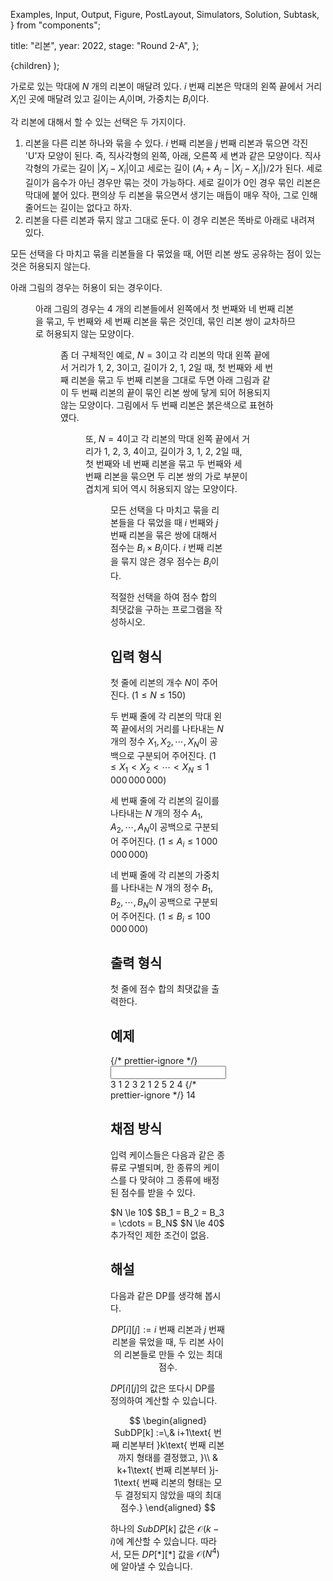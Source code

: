   Examples,
  Input,
  Output,
  Figure,
  PostLayout,
  Simulators,
  Solution,
  Subtask,
} from "components";

  title: "리본",
  year: 2022,
  stage: "Round 2-A",
};

  <PostLayout meta={meta}>{children}</PostLayout>
);

가로로 있는 막대에 $N$ 개의 리본이 매달려 있다. 
$i$ 번째 리본은 막대의 왼쪽 끝에서 거리 $X_i$인 곳에 매달려 있고
길이는 $A_i$이며, 가중치는 $B_i$이다. 

각 리본에 대해서 할 수 있는 선택은 두 가지이다. 

1. 리본을 다른 리본 하나와 묶을 수 있다. $i$ 번째 리본을 $j$ 번째 리본과 묶으면 각진 'U'자 모양이 된다. 즉, 직사각형의 왼쪽, 아래, 오른쪽 세 변과 같은 모양이다. 직사각형의 가로는 길이 $|X_j - X_i|$이고 세로는 길이 $(A_i + A_j - |X_j - X_i|)/2$가 된다. 세로 길이가 음수가 아닌 경우만 묶는 것이 가능하다. 세로 길이가 $0$인 경우 묶인 리본은 막대에 붙어 있다. 편의상 두 리본을 묶으면서 생기는 매듭이 매우 작아, 그로 인해 줄어드는 길이는 없다고 하자.
2. 리본을 다른 리본과 묶지 않고 그대로 둔다. 이 경우 리본은 똑바로 아래로 내려져 있다.

모든 선택을 다 마치고 묶을 리본들을 다 묶었을 때, 어떤 리본 쌍도 공유하는 점이 있는 것은 허용되지 않는다.

아래 그림의 경우는 허용이 되는 경우이다.

<Figure
  src="/2022/ribbon1-3cbae44cc987.png" 
  width={300}
/>

아래 그림의 경우는 $4$ 개의 리본들에서 
왼쪽에서 첫 번째와 네 번째 리본을 묶고, 두 번째와 세 번째 리본을 묶은 것인데, 
묶인 리본 쌍이 교차하므로 허용되지 않는 모양이다.

<Figure
  src="/2022/ribbon4-a372d355bf5e.png" 
  width={300}
/>

좀 더 구체적인 예로, $N = 3$이고 각 리본의 막대 왼쪽 끝에서 거리가
$1$, $2$, $3$이고, 길이가 $2$, $1$, $2$일 때, 
첫 번째와 세 번째 리본을 묶고 두 번째 리본을 그대로 두면 아래 그림과 같이
두 번째 리본의 끝이 묶인 리본 쌍에 닿게
되어 허용되지 않는 모양이다. 그림에서 두 번째 리본은 붉은색으로 표현하였다.

<Figure
  src="/2022/ribbon2-d161356f648f.png" 
  width={300}
/>

또, $N = 4$이고 각 리본의 막대 왼쪽 끝에서 거리가
$1$, $2$, $3$, $4$이고, 길이가 $3$, $1$, $2$, $2$일 때,
첫 번째와 네 번째 리본을 묶고 두 번째와 세 번째 리본을 묶으면 
두 리본 쌍의 가로 부분이 겹치게 되어
역시 허용되지 않는 모양이다.

<Figure
  src="/2022/ribbon3-fd7428898828.png" 
  width={300}
/>

모든 선택을 다 마치고 묶을 리본들을 다 묶었을 때 
$i$ 번째와 $j$ 번째 리본을 묶은 쌍에 대해서 점수는 $B_i \times B_j$이다.
$i$ 번째 리본을 묶지 않은 경우 점수는 $B_i$이다.

적절한 선택을 하여 점수 합의 최댓값을 구하는
프로그램을 작성하시오.

## 입력 형식

첫 줄에 리본의 개수 $N$이 주어진다. ($1 \le N \le 150$)

두 번째 줄에 각 리본의 막대 왼쪽 끝에서의 거리를 나타내는 $N$ 개의 정수
$X_1, X_2, \cdots, X_N$이 공백으로 구분되어 주어진다.
($1 \le X_1 < X_2 < \cdots < X_N \le 1\,000\,000\,000$)

세 번째 줄에 각 리본의 길이를 나타내는 $N$ 개의 정수
$A_1, A_2, \cdots, A_N$이 공백으로 구분되어 주어진다.
($1 \le A_i \le 1\,000\,000\,000$)

네 번째 줄에 각 리본의 가중치를 나타내는 $N$ 개의 정수
$B_1, B_2, \cdots, B_N$이 공백으로 구분되어 주어진다.
($1 \le B_i \le 100\,000\,000$)


## 출력 형식

첫 줄에 점수 합의 최댓값을 출력한다.

## 예제

<Examples>
  {/* prettier-ignore */}
  <Input>
3
1 2 3
2 1 2
5 2 4
  </Input>
  {/* prettier-ignore */}
  <Output>
14
  </Output>
</Examples>

## 채점 방식

입력 케이스들은 다음과 같은 종류로 구별되며, 한 종류의 케이스를 다 맞혀야
그 종류에 배정된 점수를 받을 수 있다.

<Subtask index={1} score={26}>
  $N \le 10$
</Subtask>
<Subtask index={2} score={23}>
  $B_1 = B_2 = B_3 = \cdots = B_N$
</Subtask>
<Subtask index={3} score={22}>
  $N \le 40$
</Subtask>
<Subtask index={4} score={29}>
  추가적인 제한 조건이 없음.
</Subtask>

## 해설

<Solution>
다음과 같은 DP를 생각해 봅시다.

$$
DP[i][j] := i\text{ 번째 리본과 }j\text{ 번째 리본을 묶었을 때, 두 리본 사이의 리본들로 만들 수 있는 최대 점수.}
$$

$DP[i][j]$의 값은 또다시 DP를 정의하여 계산할 수 있습니다.

$$
\begin{aligned}
SubDP[k] :=\,& i+1\text{ 번째 리본부터 }k\text{ 번째 리본까지 형태를 결정했고, }\\ & k+1\text{ 번째 리본부터 }j-1\text{ 번째 리본의 형태는 모두 결정되지 않았을 때의 최대 점수.}
\end{aligned}
$$

하나의 $SubDP[k]$ 값은 $\mathcal{O}(k-i)$에 계산할 수 있습니다. 따라서, 모든 $DP[*][*]$ 값을 $\mathcal{O}(N^4)$에 알아낼 수 있습니다.
</Solution>